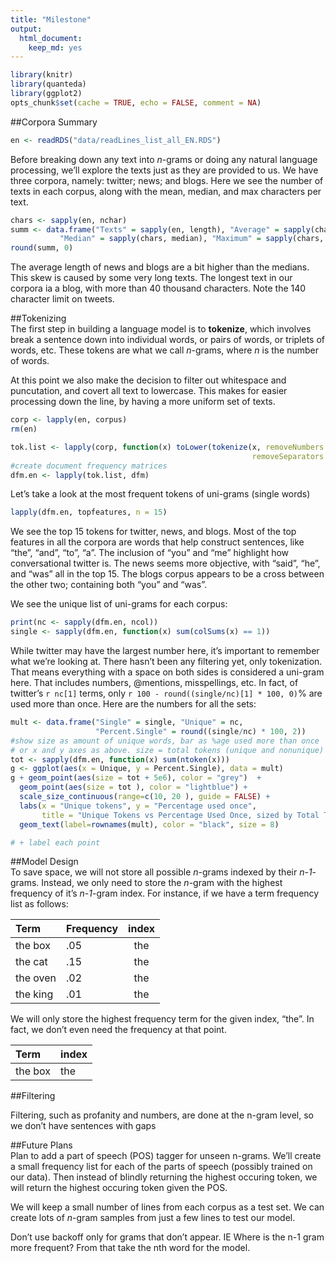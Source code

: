 ```yaml
---
title: "Milestone"
output: 
  html_document: 
    keep_md: yes
---
```


```r
library(knitr)
library(quanteda)
library(ggplot2)
opts_chunk$set(cache = TRUE, echo = FALSE, comment = NA)
```

##Corpora Summary  
```r
en <- readRDS("data/readLines_list_all_EN.RDS")
```

Before breaking down any text into *n*-grams or doing any natural language processing, we'll 
explore the texts just as they are provided to us. We have three corpora, namely: twitter; news; and
blogs. Here we see the number of texts in each corpus, along with the mean, median, and max 
characters per text.  

```r
chars <- sapply(en, nchar)
summ <- data.frame("Texts" = sapply(en, length), "Average" = sapply(chars, mean), 
           "Median" = sapply(chars, median), "Maximum" = sapply(chars, max))
round(summ, 0)

```

The average length of news and blogs are a bit higher than the medians. This skew is caused by some 
very long texts. The longest text in our corpora ia a blog, with more than 40 thousand characters. 
Note the 140 character limit on tweets.  

##Tokenizing  
The first step in building a language model is to **tokenize**, which involves break a sentence 
down into individual words, or pairs of words, or triplets of words, etc. These tokens are what we 
call *n*-grams, where *n* is the number of words. 

At this point we also make the decision to filter out whitespace and puncutation, and covert all 
text to lowercase. This makes for easier processing down the line, by having a more uniform set of 
texts. 

```r
corp <- lapply(en, corpus)
rm(en)

tok.list <- lapply(corp, function(x) toLower(tokenize(x, removeNumbers = F, removePunct = T, 
                                                      removeSeparators = T)))
#create document frequency matrices
dfm.en <- lapply(tok.list, dfm)
```

Let's take a look at the most frequent tokens of uni-grams (single words)

```r
lapply(dfm.en, topfeatures, n = 15)
```

We see the top 15 tokens for twitter, news, and blogs. Most of the top features in all the corpora 
are words that help construct sentences, like "the", "and", "to", "a". The inclusion of "you" and
"me" highlight how conversational twitter is. The news seems more objective, with "said", "he", and "was" all in the top 15. The blogs corpus appears to be a cross between the other
two; containing both "you" and "was".

We see the unique list of uni-grams for each corpus:  
```r
print(nc <- sapply(dfm.en, ncol)) 
single <- sapply(dfm.en, function(x) sum(colSums(x) == 1))
```

While twitter may have the largest number here, it's important to remember what we're looking at. 
There hasn't been any filtering yet, only tokenization. That means everything with a space on both
sides is considered a uni-gram here. That includes numbers, @mentions, misspellings, etc. In fact,
of twitter's `r nc[1]` terms, only `r 100 - round((single/nc)[1] * 100, 0)`% are used more than once. Here are the numbers for all the sets:

```r
mult <- data.frame("Single" = single, "Unique" = nc, 
                   "Percent.Single" = round((single/nc) * 100, 2))
#show size as amount of unique words, bar as %age used more than once
# or x and y axes as above. size = total tokens (unique and nonunique)
tot <- sapply(dfm.en, function(x) sum(ntoken(x)))
g <- ggplot(aes(x = Unique, y = Percent.Single), data = mult)
g + geom_point(aes(size = tot + 5e6), color = "grey")  + 
  geom_point(aes(size = tot ), color = "lightblue") +
  scale_size_continuous(range=c(10, 20 ), guide = FALSE) +
  labs(x = "Unique tokens", y = "Percentage used once", 
       title = "Unique Tokens vs Percentage Used Once, sized by Total Tokens") +
  geom_text(label=rownames(mult), color = "black", size = 8)

# + label each point
```

##Model Design  
To save space, we will not store all possible *n*-grams indexed by their *n-1*-grams. Instead, we 
only need to store the *n*-gram with the highest frequency of it's *n-1*-gram index. For instance, 
if we have a term frequency list as follows:  

Term    Frequency    index
------- ---------- --------
the box  .05        the  
the cat  .15        the  
the oven  .02       the  
the king  .01       the  

We will only store the highest frequency term for the given index, "the". In fact, we don't even
need the frequency at that point.  

Term     index
-------  --------
the box  the  


##Filtering  

Filtering, such as profanity and numbers, are done at the n-gram level, so we don't have sentences
with gaps


##Future Plans  
Plan to add a part of speech (POS) tagger for unseen n-grams. We'll create a small frequency list 
for each of the parts of speech (possibly trained on our data). Then instead of blindly returning 
the highest occuring token, we will return the highest occuring token given the POS.  

We will keep a small number of lines from each corpus as a test set. We can create lots of *n*-gram
samples from just a few lines to test our model.  

Don't use backoff only for grams that don't appear. IE Where is the n-1 gram more frequent? From 
that take the nth word for the model.  